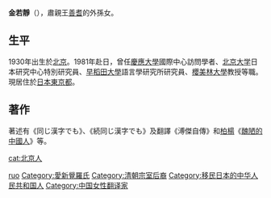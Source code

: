 {{blpunsourced|time=2020-02-02}}
'''金若靜'''（{{bd|1930年|||catIdx=J}}），肅親王[[善耆|善耆]]的外孫女。

==生平==
1930年出生於[[北京|北京]]。1981年赴日，曾任[[慶應大學|慶應大學]]國際中心訪問學者、[[北京大学|北京大学]]日本研究中心特別研究員、[[早稻田大學|早稻田大學]]語言學研究所研究員、[[櫻美林大學|櫻美林大學]]教授等職。現居住於[[日本|日本]][[東京都|東京都]]。

==著作==
著述有《同じ漢字でも》、《続同じ漢字でも》及翻譯《溥傑自傳》和[[柏楊|柏楊]]《[[醜陋的中國人|醜陋的中國人]]》等。

{{china-bio-stub}}
{{DEFAULTSORT:jin ruojing}}
[[cat:北京人|cat:北京人]]
[[Category:金姓|ruo]]
[[Category:愛新覺羅氏|Category:愛新覺羅氏]]
[[Category:清朝宗室后裔|Category:清朝宗室后裔]]
[[Category:移民日本的中华人民共和国人|Category:移民日本的中华人民共和国人]]
[[Category:中国女性翻译家|Category:中国女性翻译家]]